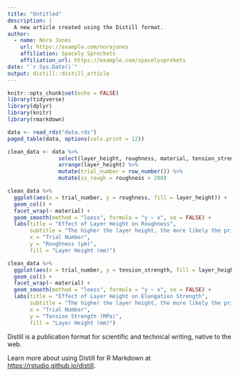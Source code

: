 ```yaml
---
title: "Untitled"
description: |
  A new article created using the Distill format.
author:
  - name: Nora Jones 
    url: https://example.com/norajones
    affiliation: Spacely Sprockets
    affiliation_url: https://example.com/spacelysprokets
date: "`r Sys.Date()`"
output: distill::distill_article
---
```


```r
knitr::opts_chunk$set(echo = FALSE)
library(tidyverse)
library(dplyr)
library(knitr)
library(rmarkdown)
```

```r
data <- read_rds("data.rds")
paged_table(data, options(cols.print = 12))
```

```r
clean_data <- data %>%
                select(layer_height, roughness, material, tension_strength, elongation) %>%
                arrange(layer_height) %>% 
                mutate(trial_number = row_number()) %>%
                mutate(is_rough = roughness > 200)
```

```r
clean_data %>%
  ggplot(aes(x = trial_number, y = roughness, fill = layer_height)) +
  geom_col() +
  facet_wrap(~ material) +
  geom_smooth(method = "loess", formula = "y ~ x", se = FALSE) + 
  labs(title = "Effect of Layer Height on Roughness",
       subtitle = "The higher the layer height, the more likely the printer\nis to make mistakes and create a rougher surface.",
       x = "Trial Number",
       y = "Roughness (µm)",
       fill = "Layer Height (mm)")
```

```r
clean_data %>%
  ggplot(aes(x = trial_number, y = tension_strength, fill = layer_height)) +
  geom_col() +
  facet_wrap(~ material) +
  geom_smooth(method = "loess", formula = "y ~ x", se = FALSE) + 
  labs(title = "Effect of Layer Height on Elongation Strength",
       subtitle = "The higher the layer height, the more likely the printer\nis to make mistakes and create a rougher surface.",
       x = "Trial Number",
       y = "Tension Strength (MPa)",
       fill = "Layer Height (mm)")
```

Distill is a publication format for scientific and technical writing, native to the web. 

Learn more about using Distill for R Markdown at <https://rstudio.github.io/distill>.





